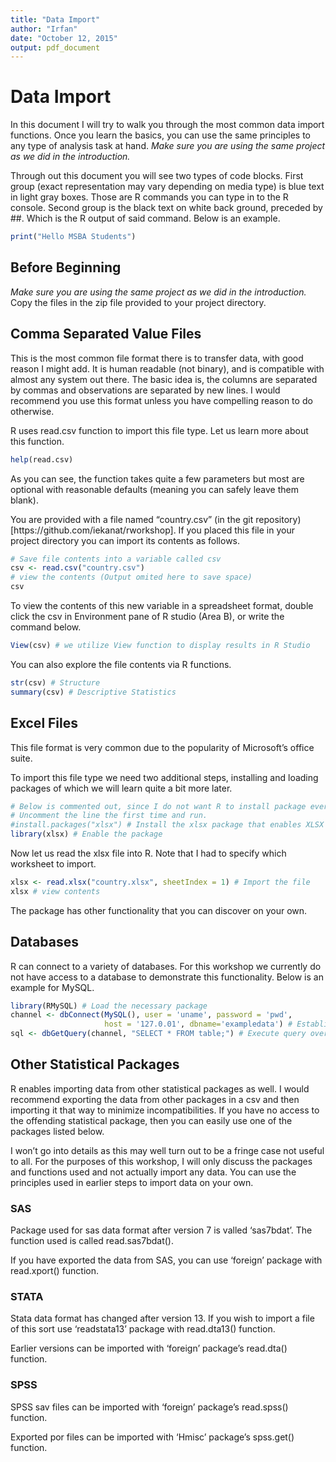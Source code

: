 ```yaml
---
title: "Data Import"
author: "Irfan"
date: "October 12, 2015"
output: pdf_document
---
```


# Data Import

In this document I will try to walk you through the most common data import functions. Once you learn the basics, you can use the same principles to any type of analysis task at hand. *Make sure you are using the same project as we did in the introduction.*

Through out this document you will see two types of code blocks. First group (exact representation may vary depending on media type) is blue text in light gray boxes. Those are R commands you can type in to the R console. Second group is the black text on white back ground, preceded by ##. Which is the R output of said command. Below is an example.

```r
print("Hello MSBA Students")
```


## Before Beginning

*Make sure you are using the same project as we did in the introduction.* Copy the files in the zip file provided to your project directory.


## Comma Separated Value Files

This is the most common file format there is to transfer data, with good reason I might add. It is human readable (not binary), and is compatible with almost any system out there. The basic idea is, the columns are separated by commas and observations are separated by new lines. I would recommend you use this format unless you have compelling reason to do otherwise.

R uses read.csv function to import this file type. Let us learn more about this function.

```r
help(read.csv)
```

As you can see, the function takes quite a few parameters but most are optional with reasonable defaults (meaning you can safely leave them blank).

You are provided with a file named "country.csv" (in the git repository)[https://github.com/iekanat/rworkshop]. If you placed this file in your project directory you can import its contents as follows.

```r
# Save file contents into a variable called csv
csv <- read.csv("country.csv")
# view the contents (Output omited here to save space)
csv
```

To view the contents of this new variable in a spreadsheet format, double click the csv in Environment pane of R studio (Area B), or write the command below.

```r
View(csv) # we utilize View function to display results in R Studio
```

You can also explore the file contents via R functions.

```r
str(csv) # Structure
summary(csv) # Descriptive Statistics
```

## Excel Files

This file format is very common due to the popularity of Microsoft's office suite. 

To import this file type we need two additional steps, installing and loading packages of which we will learn quite a bit more later.

```r
# Below is commented out, since I do not want R to install package every time you run this.
# Uncomment the line the first time and run.
#install.packages("xlsx") # Install the xlsx package that enables XLSX import function.
library(xlsx) # Enable the package
```

Now let us read the xlsx file into R. Note that I had to specify which worksheet to import.

```r
xlsx <- read.xlsx("country.xlsx", sheetIndex = 1) # Import the file
xlsx # view contents
```

The package has other functionality that you can discover on your own.

## Databases

R can connect to a variety of databases. For this workshop we currently do not have access to a database to demonstrate this functionality. Below is an example for MySQL.

```r
library(RMySQL) # Load the necessary package
channel <- dbConnect(MySQL(), user = 'uname', password = 'pwd', 
                     host = '127.0.01', dbname='exampledata') # Establish database connection
sql <- dbGetQuery(channel, "SELECT * FROM table;") # Execute query over connection, save results  
```

## Other Statistical Packages

R enables importing data from other statistical packages as well. I would recommend exporting the data from other packages in a csv and then importing it that way to minimize incompatibilities. If you have no access to the offending statistical package, then you can easily use one of the packages listed below.

I won't go into details as this may well turn out to be a fringe case not useful to all. For the purposes of this workshop, I will only discuss the packages and functions used and not actually import any data. You can use the principles used in earlier steps to import data on your own.

### SAS

Package used for sas data format after version 7 is valled 'sas7bdat'. The function used is called read.sas7bdat().

If you have exported the data from SAS, you can use 'foreign' package with read.xport() function.

### STATA

Stata data format has changed after version 13. If you wish to import a file of this sort use 'readstata13' package with read.dta13() function.

Earlier versions can be imported with 'foreign' package's read.dta() function.

### SPSS

SPSS sav files can be imported with 'foreign' package's read.spss() function.

Exported por files can be imported with 'Hmisc' package's spss.get() function.